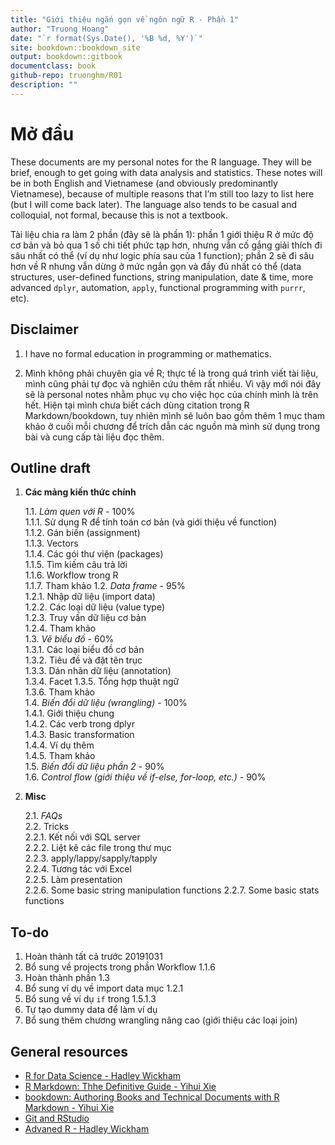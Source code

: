 ```yaml
--- 
title: "Giới thiệu ngắn gọn về ngôn ngữ R - Phần 1"
author: "Truong Hoang"
date: "`r format(Sys.Date(), '%B %d, %Y')`"
site: bookdown::bookdown_site
output: bookdown::gitbook
documentclass: book
github-repo: truonghm/R01
description: ""
---
```



# Mở đầu {-}

These documents are my personal notes for the R language. They will be brief, enough to get going with data analysis and statistics. These notes will be in both English and Vietnamese (and obviously predominantly Vietnamese), because of multiple reasons that I'm still too lazy to list here (but I will come back later). The language also tends to be casual and colloquial, not formal, because this is not a textbook. 

Tài liệu chia ra làm 2 phần (đây sẽ là phần 1): phần 1 giới thiệu R ở mức độ cơ bản và bỏ qua 1 số chi tiết phức tạp hơn, nhưng vẫn cố gắng giải thích đi sâu nhất có thể (ví dụ như logic phía sau của 1 function); phần 2 sẽ đi sâu hơn về R nhưng vẫn dừng ở mức ngắn gọn và đầy đủ nhất có thể (data structures, user-defined functions, string manipulation, date & time, more advanced `dplyr`, automation, `apply`, functional programming with `purrr`, etc).


## Disclaimer {-}

1. I have no formal education in programming or mathematics.

2. Mình không phải chuyên gia về R; thực tế là trong quá trình viết tài liệu, mình cũng phải tự đọc và nghiên cứu thêm rất nhiều. Vì vậy mới nói đây sẽ là personal notes nhằm phục vụ cho việc học của chính mình là trên hết. Hiện tại mình chưa biết cách dùng citation trong R Markdown/bookdown, tuy nhiên mình sẽ luôn bao gồm thêm 1 mục tham khảo ở cuối mỗi chương để trích dẫn các nguồn mà mình sử dụng trong bài và cung cấp tài liệu đọc thêm.


## Outline draft {-}

1. **Các mảng kiến thức chính**

    1.1. *Làm quen với R* - 100%  
        1.1.1. Sử dụng R để tính toán cơ bản (và giới thiệu về function)  
        1.1.2. Gán biến (assignment)  
        1.1.3. Vectors  
        1.1.4. Các gói thư viện (packages)  
        1.1.5. Tìm kiếm câu trả lời  
        1.1.6. Workflow trong R  
        1.1.7. Tham khảo
    1.2. *Data frame* - 95%  
        1.2.1. Nhập dữ liệu (import data)  
        1.2.2. Các loại dữ liệu (value type)  
        1.2.3. Truy vấn dữ liệu cơ bản  
        1.2.4. Tham khảo  
    1.3. *Vẽ biểu đồ* - 60%  
        1.3.1. Các loại biểu đồ cơ bản  
        1.3.2. Tiêu đề và đặt tên trục  
        1.3.3. Dán nhãn dữ liệu (annotation)  
        1.3.4. Facet
        1.3.5. Tổng hợp thuật ngữ  
        1.3.6. Tham khảo  
    1.4. *Biến đổi dữ liệu (wrangling)* - 100%  
        1.4.1. Giới thiệu chung  
        1.4.2. Các verb trong dplyr  
        1.4.3. Basic transformation  
        1.4.4. Ví dụ thêm  
        1.4.5. Tham khảo  
    1.5. *Biến đổi dữ liệu phần 2* - 90%  
    1.6. *Control flow (giới thiệu về if-else, for-loop, etc.)* - 90%  

2. **Misc**

    2.1. *FAQs*  
    2.2. Tricks  
        2.2.1. Kết nối với SQL server  
        2.2.2. Liệt kê các file trong thư mục  
        2.2.3. apply/lappy/sapply/tapply  
        2.2.4. Tương tác với Excel  
        2.2.5. Làm presentation  
        2.2.6. Some basic string manipulation functions
        2.2.7. Some basic stats functions
        
    

## To-do {-}

1. Hoàn thành tất cả trước 20191031
2. Bổ sung về projects trong phần Workflow 1.1.6
3. Hoàn thành phần 1.3
4. Bổ sung ví dụ về import data mục 1.2.1
5. Bổ sung về ví dụ `if` trong 1.5.1.3
6. Tự tạo dummy data để làm ví dụ
7. Bổ sung  thêm chương wrangling nâng cao (giới thiệu các loại join)


## General resources {-}

+ [R for Data Science - Hadley Wickham](https://r4ds.had.co.nz)
+ [R Markdown: Thhe Definitive Guide - Yihui Xie](https://bookdown.org/yihui/rmarkdown/)
+ [bookdown: Authoring Books and Technical Documents with R Markdown - Yihui Xie](https://bookdown.org/yihui/bookdown/)
+ [Git and RStudio](https://resources.github.com/whitepapers/github-and-rstudio/)
+ [Advaned R - Hadley Wickham](https://adv-r.hadley.nz/)


